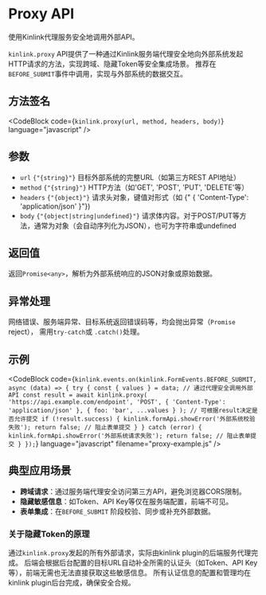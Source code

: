 
<div className="space-y-6">
<div>

# Proxy API

使用Kinlink代理服务安全地调用外部API。

</div>

<div className="docs-content">

`kinlink.proxy` API提供了一种通过Kinlink服务端代理安全地向外部系统发起HTTP请求的方法，实现跨域、隐藏Token等安全集成场景。
推荐在`BEFORE_SUBMIT`事件中调用，实现与外部系统的数据交互。

## 方法签名

<CodeBlock
  code={`kinlink.proxy(url, method, headers, body)`}
  language="javascript"
/>

## 参数

*   `url` `{"{string}"}`
    目标外部系统的完整URL（如第三方REST API地址）
*   `method` `{"{string}"}`
    HTTP方法（如'GET', 'POST', 'PUT', 'DELETE'等）
*   `headers` `{"{object}"}`
    请求头对象，键值对形式（如 {" { 'Content-Type': 'application/json' }"})
*   `body` `{"{object|string|undefined}"}`
    请求体内容。对于POST/PUT等方法，通常为对象（会自动序列化为JSON），也可为字符串或undefined

## 返回值

返回`Promise<any>`，解析为外部系统响应的JSON对象或原始数据。

## 异常处理

网络错误、服务端异常、目标系统返回错误码等，均会抛出异常（`Promise` reject）， 需用`try-catch`或 `.catch()`处理。

## 示例

<CodeBlock
  code={`kinlink.events.on(kinlink.FormEvents.BEFORE_SUBMIT, async (data) => {
  try {
    const { values } = data;
    // 通过代理安全调用外部API
    const result = await kinlink.proxy(
      'https://api.example.com/endpoint',
      'POST',
      { 'Content-Type': 'application/json' },
      { foo: 'bar', ...values }
    );
    // 可根据result决定是否允许提交
    if (!result.success) {
      kinlink.formApi.showError('外部系统校验失败');
      return false; // 阻止表单提交
    }
  } catch (error) {
    kinlink.formApi.showError('外部系统请求失败');
    return false; // 阻止表单提交
  }
});`}
  language="javascript"
  filename="proxy-example.js"
/>

## 典型应用场景

*   **跨域请求**：通过服务端代理安全访问第三方API，避免浏览器CORS限制。
*   **隐藏敏感信息**：如Token、API Key等仅在服务端配置，前端不可见。
*   **表单集成**：在`BEFORE_SUBMIT` 阶段校验、同步或补充外部数据。

### 关于隐藏Token的原理

通过`kinlink.proxy`发起的所有外部请求，实际由kinlink plugin的后端服务代理完成。
后端会根据后台配置的目标URL自动补全所需的认证头（如Token、API Key等），前端无需也无法直接获取这些敏感信息。
所有认证信息的配置和管理均在kinlink plugin后台完成，确保安全合规。

</div>
</div>
